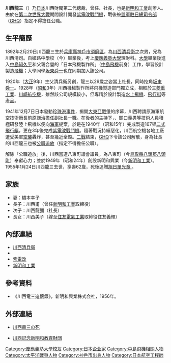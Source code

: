 {{Infobox Person
| name        = 川西龍三
| image       = 
| caption     = 
| birth_date  = 1892年2月20日
| birth_place = {{JPN}}[[兵庫縣|兵庫縣]][[神戶市|神戶市]]
| death_date  = 1955年1月24日
| death_place = 
| education   = [[慶應義塾大學|慶應義塾大學]]理財科
| occupation  = {{link-ja|川西航空機|川西航空機}}（今[[新明和工業|新明和工業]]）社長
| spouse      = 
| parents     = 
| children    = 
}}
{{japanese|japanese=川西龍三|kana=かわにし りょうぞう|romaji=Kawanishi Ryōzō|image=}}
'''川西龍三'''（{{bd|1892年|2月20日|1955年|1月24日|catIdx=川西}}）乃[[日本|日本]]川西財閥第二代總裁，曾任{{link-ja|川西機械製作所|川西機械製作所}}、{{link-ja|川西航空機|川西航空機}}社長，也是[[新明和工業|新明和工業]]創辦人。由於在[[第二次世界大戰|第二次世界大戰]]期間設計開發[[紫電改|紫電改]][[戰鬥機|戰鬥機]]，戰後被[[盟軍駐日總司令部|盟軍駐日總司令部]]（[[GHQ|GHQ]]）指定不得擔任公職。

== 生平簡歷 ==
1892年2月20日川西龍三生於[[兵庫縣|兵庫縣]][[神戶市|神戶市]][[須磨區|須磨區]]，為[[川西清兵衛|川西清兵衛]]之次男，兄為川西清司。自姬路中學校（今{{link-ja|兵庫縣立姬路西高等學校|兵庫県立姫路西高等学校}}）畢業後，考上[[慶應義塾大學|慶應義塾大學]]理財科。[[大學|大學]]畢業後進入[[中島知久平|中島知久平]]和父親合營的「日本飛機製作所」（[[中島飛機|中島飛機]]前身）工作，學習設計製造[[飛機|飛機]]；大學同學[[坂東舜一|坂東舜一]]也在同期加入該公司。

1920年（[[大正|大正]]9年）生父清兵衛另創{{link-ja|川西機械製作所|川西機械製作所}}，龍三以29歲之姿當上社長，同時挖角[[坂東舜一|坂東舜一]]。1928年（[[昭和|昭和]]3年）川西機械製作所將飛機製造部門獨立成{{link-ja|川西航空機|川西航空機}}，相較於[[三菱重工業|三菱重工業]]、[[川崎重工業|川崎航空機]]，雖然該公司規模較小，但專精於設計製造[[水上飛機|水上飛機]]、[[飛行艇|飛行艇]]等產品。

1941年12月7日日本發動[[珍珠港事件|珍珠港事件]]，揭開[[大東亞戰爭|大東亞戰爭]]的序幕，川西聘請原海軍航空技術廠長前原謙治擔任副社長一職。在後者的主持下，{{link-ja|菊原靜男|菊原静男}}、關口義男等技術人員積極研發陸上飛機以便向[[大日本帝國海軍|海軍]]提案，於是在1940年（昭和15年）完成製造167架[[二式飛行艇|二式飛行艇]]，更在3年後完成[[紫電改|紫電改]][[戰鬥機|戰鬥機]]。隨著戰況持續惡化，川西航空機各地工廠遭受美軍[[空襲|空襲]]轟炸，甚至幾近全毀。[[第二次世界大戰|二戰]]結束，[[GHQ|GHQ]]下令該公司解散，身為社長的川西龍三也被[[公職追放|公職追放]]（指定不得擔任公職）。

解除「公職追放」後，川西當選八東町議會議員，為八東町（今[[鳥取縣|鳥取縣]][[八頭郡|八頭郡]][[八頭町|八頭町]]）奉獻心力；並於1949年（昭和24年）創設新明和興業（今[[新明和工業|新明和工業]]）。1955年1月24日川西龍三去世，享壽62歲，死後追贈[[旭日章|旭日單光章
]]。
==家族==
*妻：橋本幸子
*長子：川西甫（曾任[[新明和工業|新明和工業]]取締役）
*次子：川西龍彌（{{link-ja|大和製衡公司|大和製衡}}社長）
*長女：川西美子（嫁至[[住友電氣工業|住友電氣工業]]取締役住友義輝）

== 內部連結 ==
* [[川西清兵衛|川西清兵衛]]
* {{link-ja|川西航空機|川西航空機}}
* [[紫電改|紫電改]]
* [[新明和工業|新明和工業]]

== 參考資料 ==
* 《川西竜三追懐錄》，新明和興業株式会社，1956年。
{{reflist}}

== 外部連結 ==
* {{ja}}[http://singetu.ddo.jp/uminaritamazu/sinmeiwa_danroppu.htm 川西竜三の死] {{Wayback|url=http://singetu.ddo.jp/uminaritamazu/sinmeiwa_danroppu.htm |date=20160622120213 }}
* {{ja}}[http://www.kawanishi-shinmaywa.or.jp/ 川西記念新明和教育財団] {{Wayback|url=http://www.kawanishi-shinmaywa.or.jp/ |date=20191125073450 }}

{{DEFAULTSORT:Kawanishi Ryouzou}}
[[Category:慶應義塾大學校友|Category:慶應義塾大學校友]]
[[Category:日本企业家|Category:日本企业家]]
[[Category:中島飛機相關人物|Category:中島飛機相關人物]]
[[Category:太平洋戰爭人物|Category:太平洋戰爭人物]]
[[Category:神戶市出身人物|Category:神戶市出身人物]]
[[Category:日本航空工程師|Category:日本航空工程師]]